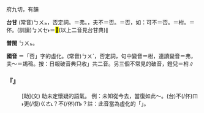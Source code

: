 
=={{ruby|不|ㄈㄡ}}==

府九切，有韻

'''台甘''' (常音)<rt>ㄅㄨㆵ</rt>，否定詞。{{ruby|(文)|ㄏㄨㆵ}}＝弗。{{ruby|(文)|ㄏㄧㄨ}}，夫不＝否。{{ruby|(文)|ㄏㄧㄨˋ}}{{ruby|/|ㄏㄧㄨ˪}}＝否，如：可不＝否。{{ruby|(文)|ㄏㄨ}}＝柎。{{ruby|(語)|ㆬ˫}}＝伓。(訓讀)<rt>ㆠㄨㆤ˫</rt>{{ruby|/|ㆠㆤ˫}}＝<mark>&#xffa45;</mark>(以上二音見台甘典)∥

'''普閩''' <rt>ㄅㄨㆵ</rt>。

'''國音''' {{ruby|(文)|ㄈㄡ}}＝「否」字的虛化。(常音)<rt>ㄅㄨˋ</rt>，否定詞{{ruby|。|·ㄅㄨ}}，句中變音{{ruby|。|ㄈㄨ}}＝柎{{ruby|。|ㄅㄨˊ}}，連讀變音{{ruby|。|ㄈㄨˊ}}＝弗{{ruby|。|ㄈㄡˊ}}，夫～＝鳺鴀。按：日報破音典只收{{ruby|「|ㄅㄨˋ}}{{ruby|、|ㄈㄡˇ}}」共二音。另三個不常見的破音{{ruby|。|ㄅㄨ}}，{{ruby|不|ㄅㄨ}}{{ruby|不|ㄅㄨ}}鐙兒{{ruby|。|ㄈㄨ}}＝柎∥

    

==='''『{{ruby|不|ㄈㄡ}}』'''===
: [助](文) 助未定懷疑的語氣。 例：未知從今去，當復如此～。(台)不(/伓)<rt>ㆬ˫</rt>{{ruby|知|ㄗㄞ}}{{ruby|此|ㄘㄨˋ}}{{ruby|後|ㄠ˫}}{{ruby|猶|ㄧㄠˋ}}{{ruby|會|ㄨㆤ˫}}{{ruby|/|ㆤ˫}}更(/復)<rt>ㄍㄜ˪</rt>{{ruby|/|ㄍㄜㆷ}}{{ruby|按|ㄢ˪}}{{ruby|爾|ㄋㄧ}}{{ruby|/|ㄋㆤ}}{{ruby|<mark>&#xffa45;</mark>|ㆠㆤ˫}}{{ruby|/|ㆠㄨㆤ˫}}？{{ruby|是|ㄒㄧ˫}}{{ruby|按|ㄢ˪}}{{ruby|爾|ㄋㄧ}}{{ruby|/|ㄋㆤ}}不(/伓)<rt>ㆬ˫</rt>{{ruby|是|ㄒㄧ˫}}？註：此音當為虛化的「{{ruby|否|ㄈㄡˇ}}」。
    
